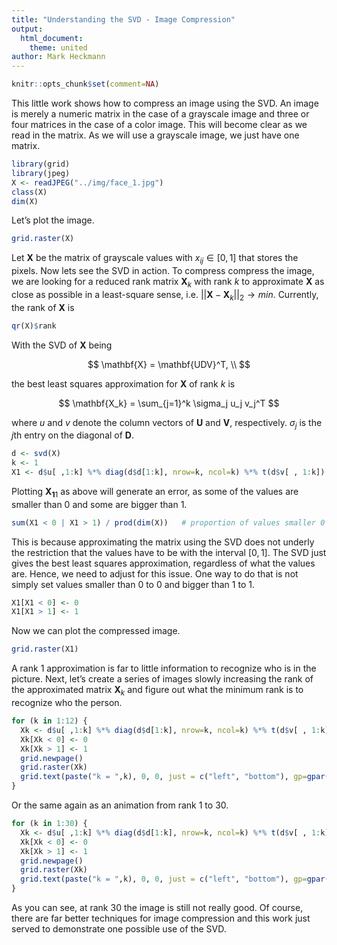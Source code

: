 ```yaml
---
title: "Understanding the SVD - Image Compression"
output: 
  html_document:
    theme: united
author: Mark Heckmann
---
```


```r
knitr::opts_chunk$set(comment=NA)
```

This little work shows how to compress an image using the SVD. An image is merely a numeric matrix in the case of a grayscale image and three or four matrices in the case of a color image. This will become clear as we read in the matrix. As we will use a grayscale image, we just have one matrix. 

```r
library(grid)
library(jpeg)
X <- readJPEG("../img/face_1.jpg")
class(X)
dim(X)
```

Let's plot the image.

```r
grid.raster(X)
```

Let $\mathbf{X}$ be the matrix of grayscale values with $x_{ij} \in [0,1]$ that stores the pixels. Now lets see the SVD in action. To compress compress the image, we are looking for a reduced rank matrix $\mathbf{X}_k$ with rank $k$ to approximate $\mathbf{X}$ as close as possible in a least-square sense, i.e. $||\mathbf{X} - \mathbf{X}_k||_2 \rightarrow min$. Currently, the rank of $\mathbf{X}$ is

```r
qr(X)$rank 
```

With the SVD of $\mathbf{X}$ being

$$
\mathbf{X} = \mathbf{UDV}^T, \\
$$

the best least squares approximation for $\mathbf{X}$ of rank $k$ is 

$$
\mathbf{X_k} = \sum_{j=1}^k \sigma_j u_j v_j^T
$$

where $u$ and $v$ denote the column vectors of $\mathbf{U}$ and $\mathbf{V}$, respectively. $\sigma_j$ is the $j$th entry on the diagonal of $\mathbf{D}$.

```r
d <- svd(X)
k <- 1
X1 <- d$u[ ,1:k] %*% diag(d$d[1:k], nrow=k, ncol=k) %*% t(d$v[ , 1:k])
```

Plotting $\mathbf{X_1}_1$ as above will generate an error, as some of the values are smaller than $0$ and some are bigger than $1$. 

```r
sum(X1 < 0 | X1 > 1) / prod(dim(X))   # proportion of values smaller 0 or bigger 1
```

This is because approximating the matrix using the SVD does not underly the restriction that the values have to be with the interval $[0,1]$. The SVD just gives the best least squares approximation, regardless of what the values are. Hence, we need to adjust for this issue. One way to do that is not simply set values smaller than $0$ to $0$ and bigger than $1$ to $1$.

```r
X1[X1 < 0] <- 0
X1[X1 > 1] <- 1
```

Now we can plot the compressed image.

```r
grid.raster(X1)
```

A rank $1$ approximation is far to little information to recognize who is in the picture. Next, let's create a series of images slowly increasing the rank of the approximated matrix $\mathbf{X}_k$ and figure out what the minimum rank is to recognize who the person.

```r
for (k in 1:12) {
  Xk <- d$u[ ,1:k] %*% diag(d$d[1:k], nrow=k, ncol=k) %*% t(d$v[ , 1:k])
  Xk[Xk < 0] <- 0
  Xk[Xk > 1] <- 1
  grid.newpage()
  grid.raster(Xk)
  grid.text(paste("k = ",k), 0, 0, just = c("left", "bottom"), gp=gpar(cex=3))
}
```

Or the same again as an animation from rank $1$ to $30$.

```r
for (k in 1:30) {
  Xk <- d$u[ ,1:k] %*% diag(d$d[1:k], nrow=k, ncol=k) %*% t(d$v[ , 1:k])
  Xk[Xk < 0] <- 0
  Xk[Xk > 1] <- 1
  grid.newpage()
  grid.raster(Xk)
  grid.text(paste("k = ",k), 0, 0, just = c("left", "bottom"), gp=gpar(cex=3))
}
```

As you can see, at rank $30$ the image is still not really good. Of course, there are far better techniques for image compression and this work just served to demonstrate one possible use of the SVD.
